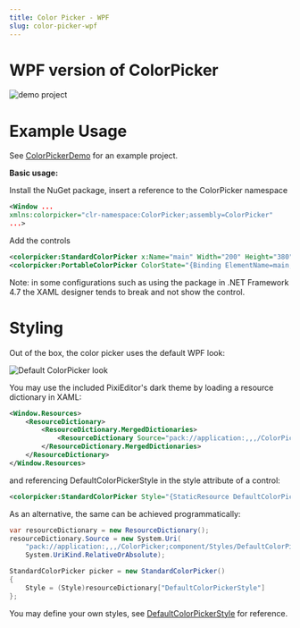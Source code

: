 ```yaml
---
title: Color Picker - WPF
slug: color-picker-wpf
---
```


# WPF version of ColorPicker

![demo project](https://i.imgur.com/wZkkykY.png)

# Example Usage

See [ColorPickerDemo](https://github.com/PixiEditor/ColorPicker/tree/master/ColorPickerDemo) for an example project.

**Basic usage:**

Install the NuGet package, insert a reference to the ColorPicker namespace

```xml
<Window ...
xmlns:colorpicker="clr-namespace:ColorPicker;assembly=ColorPicker"
...>
```

Add the controls

```xml
<colorpicker:StandardColorPicker x:Name="main" Width="200" Height="380"/>
<colorpicker:PortableColorPicker ColorState="{Binding ElementName=main, Path=ColorState, Mode=TwoWay}" Width="40" Height="40"/>
```

Note: in some configurations such as using the package in .NET Framework 4.7 the XAML designer tends to break and not
show the control.

# Styling

Out of the box, the color picker uses the default WPF look:

![Default ColorPicker look](https://i.imgur.com/AyweTmS.png)

You may use the included PixiEditor's dark theme by loading a resource dictionary in XAML:

```xml
<Window.Resources>
    <ResourceDictionary>
        <ResourceDictionary.MergedDictionaries>
            <ResourceDictionary Source="pack://application:,,,/ColorPicker;component/Styles/DefaultColorPickerStyle.xaml" />
        </ResourceDictionary.MergedDictionaries>
    </ResourceDictionary>
</Window.Resources>
```

and referencing DefaultColorPickerStyle in the style attribute of a control:

```xml
<colorpicker:StandardColorPicker Style="{StaticResource DefaultColorPickerStyle}" />
```

As an alternative, the same can be achieved programmatically:

```csharp
var resourceDictionary = new ResourceDictionary();
resourceDictionary.Source = new System.Uri(
    "pack://application:,,,/ColorPicker;component/Styles/DefaultColorPickerStyle.xaml",
    System.UriKind.RelativeOrAbsolute);

StandardColorPicker picker = new StandardColorPicker()
{
    Style = (Style)resourceDictionary["DefaultColorPickerStyle"]
};
```

You may define your own styles, see
[DefaultColorPickerStyle](https://github.com/PixiEditor/ColorPicker/blob/master/src/ColorPicker/Styles/DefaultColorPickerStyle.xaml)
for reference.
